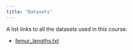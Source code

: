 ```yaml
---
title: "Datasets"
---
```


A list links to all the datasets used in this course.

* [femur_lengths.txt](https://dl.dropboxusercontent.com/u/1648032/datasets_for_R_course/femur_lengths.txt)